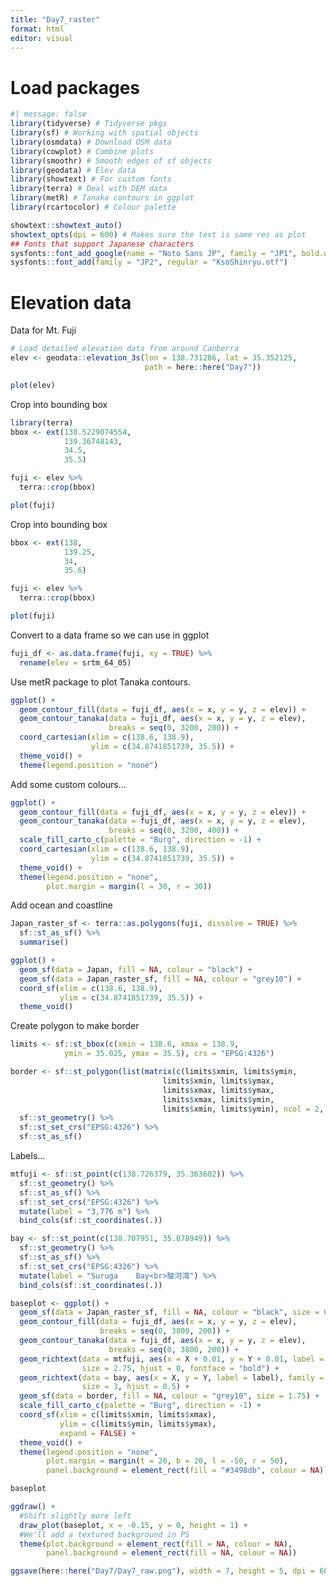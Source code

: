 ```yaml
---
title: "Day7_raster"
format: html
editor: visual
---
```


# Load packages

```r
#| message: false
library(tidyverse) # Tidyverse pkgs
library(sf) # Working with spatial objects
library(osmdata) # Download OSM data
library(cowplot) # Combine plots
library(smoothr) # Smooth edges of sf objects
library(geodata) # Elev data
library(showtext) # For custom fonts
library(terra) # Deal with DEM data
library(metR) # Tanaka contours in ggplot
library(rcartocolor) # Colour palette

showtext::showtext_auto()
showtext_opts(dpi = 600) # Makes sure the text is same res as plot
## Fonts that support Japanese characters
sysfonts::font_add_google(name = "Noto Sans JP", family = "JP1", bold.wt = 900)
sysfonts::font_add(family = "JP2", regular = "KsoShinryu.otf")
```

# Elevation data

Data for Mt. Fuji

```r
# Load detailed elevation data from around Canberra
elev <- geodata::elevation_3s(lon = 138.731286, lat = 35.352125,
                              path = here::here("Day7"))
```

```r
plot(elev)
```

Crop into bounding box

```r
library(terra)
bbox <- ext(138.5229074554,
            139.36748143,
            34.5,
            35.5)

fuji <- elev %>%
  terra::crop(bbox)

plot(fuji)
```

Crop into bounding box

```r
bbox <- ext(138,
            139.25,
            34,
            35.6)

fuji <- elev %>%
  terra::crop(bbox)

plot(fuji)
```

Convert to a data frame so we can use in ggplot

```r
fuji_df <- as.data.frame(fuji, xy = TRUE) %>% 
  rename(elev = srtm_64_05)
```

Use metR package to plot Tanaka contours.

```r
ggplot() +
  geom_contour_fill(data = fuji_df, aes(x = x, y = y, z = elev)) +
  geom_contour_tanaka(data = fuji_df, aes(x = x, y = y, z = elev),
                      breaks = seq(0, 3200, 200)) +
  coord_cartesian(xlim = c(138.6, 138.9),
                  ylim = c(34.8741851739, 35.5)) +
  theme_void() +
  theme(legend.position = "none")
```

Add some custom colours...

```r
ggplot() +
  geom_contour_fill(data = fuji_df, aes(x = x, y = y, z = elev)) +
  geom_contour_tanaka(data = fuji_df, aes(x = x, y = y, z = elev),
                      breaks = seq(0, 3200, 400)) +
  scale_fill_carto_c(palette = "Burg", direction = -1) +
  coord_cartesian(xlim = c(138.6, 138.9),
                  ylim = c(34.8741851739, 35.5)) +
  theme_void() +
  theme(legend.position = "none",
        plot.margin = margin(l = 30, r = 30))

```

Add ocean and coastline

```r
Japan_raster_sf <- terra::as.polygons(fuji, dissolve = TRUE) %>% 
  sf::st_as_sf() %>% 
  summarise()

ggplot() +
  geom_sf(data = Japan, fill = NA, colour = "black") +
  geom_sf(data = Japan_raster_sf, fill = NA, colour = "grey10") +
  coord_sf(xlim = c(138.6, 138.9),
           ylim = c(34.8741851739, 35.5)) +
  theme_void()
```

Create polygon to make border

```r
limits <- sf::st_bbox(c(xmin = 138.6, xmax = 138.9,
            ymin = 35.025, ymax = 35.5), crs = "EPSG:4326")

border <- sf::st_polygon(list(matrix(c(limits$xmin, limits$ymin,
                                  limits$xmin, limits$ymax,
                                  limits$xmax, limits$ymax,
                                  limits$xmax, limits$ymin,
                                  limits$xmin, limits$ymin), ncol = 2, byrow = TRUE))) %>% 
  sf::st_geometry() %>% 
  sf::st_set_crs("EPSG:4326") %>% 
  sf::st_as_sf()
```

Labels...

```r
mtfuji <- sf::st_point(c(138.726379, 35.363602)) %>% 
  sf::st_geometry() %>% 
  sf::st_as_sf() %>% 
  sf::st_set_crs("EPSG:4326") %>% 
  mutate(label = "3,776 m") %>% 
  bind_cols(sf::st_coordinates(.))

bay <- sf::st_point(c(138.707951, 35.078949)) %>% 
  sf::st_geometry() %>% 
  sf::st_as_sf() %>% 
  sf::st_set_crs("EPSG:4326") %>% 
  mutate(label = "Suruga    Bay<br>駿河湾") %>% 
  bind_cols(sf::st_coordinates(.))
```


```r
baseplot <- ggplot() +
  geom_sf(data = Japan_raster_sf, fill = NA, colour = "black", size = 0.25) +
  geom_contour_fill(data = fuji_df, aes(x = x, y = y, z = elev),
                    breaks = seq(0, 3800, 200)) +
  geom_contour_tanaka(data = fuji_df, aes(x = x, y = y, z = elev),
                      breaks = seq(0, 3800, 200)) +
  geom_richtext(data = mtfuji, aes(x = X + 0.01, y = Y + 0.01, label = label), family = "JP1", label.colour = NA, fill = NA,
                size = 2.75, hjust = 0, fontface = "bold") +
  geom_richtext(data = bay, aes(x = X, y = Y, label = label), family = "JP2", label.colour = NA, fill = NA,
                size = 3, hjust = 0.5) +
  geom_sf(data = border, fill = NA, colour = "grey10", size = 1.75) +
  scale_fill_carto_c(palette = "Burg", direction = -1) +
  coord_sf(xlim = c(limits$xmin, limits$xmax),
           ylim = c(limits$ymin, limits$ymax),
           expand = FALSE) +
  theme_void() +
  theme(legend.position = "none",
        plot.margin = margin(t = 20, b = 20, l = -50, r = 50),
        panel.background = element_rect(fill = "#3498db", colour = NA))

baseplot
```

```r
ggdraw() +
  #Shift slightly more left
  draw_plot(baseplot, x = -0.15, y = 0, height = 1) +
  #We'll add a textured background in PS
  theme(plot.background = element_rect(fill = NA, colour = NA),
        panel.background = element_rect(fill = NA, colour = NA))

ggsave(here::here("Day7/Day7_raw.png"), width = 7, height = 5, dpi = 600)
```







